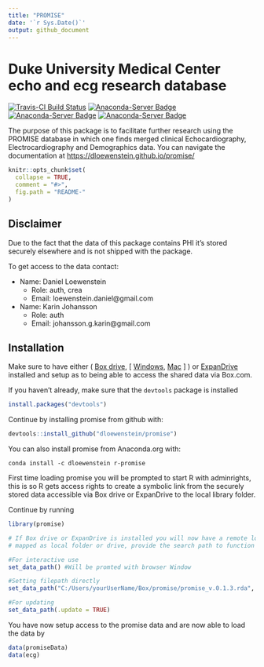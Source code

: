 ```yaml
---
title: "PROMISE"
date: '`r Sys.Date()`'
output: github_document
---
```


# Duke University Medical Center echo and ecg research database
[![Travis-CI Build Status](https://travis-ci.org/dloewenstein/promise.svg?branch=master)](https://travis-ci.org/dloewenstein/promise)
[![Anaconda-Server Badge](https://anaconda.org/dloewenstein/r-promise/badges/version.svg)](https://anaconda.org/dloewenstein/r-promise)
[![Anaconda-Server Badge](https://anaconda.org/dloewenstein/r-promise/badges/latest_release_relative_date.svg)](https://anaconda.org/dloewenstein/r-promise)
[![Anaconda-Server Badge](https://anaconda.org/dloewenstein/r-promise/badges/platforms.svg)](https://anaconda.org/dloewenstein/r-promise)
<!-- README.md is generated from README.Rmd. Please edit that file -->

The purpose of this package is to facilitate further research using the 
PROMISE database in which one finds merged clinical Echocardiography, Electrocardiography and Demographics data. 
You can navigate the documentation at <https://dloewenstein.github.io/promise/>

```r
knitr::opts_chunk$set(
  collapse = TRUE,
  comment = "#>",
  fig.path = "README-"
)
```

## Disclaimer

Due to the fact that the data of this package contains PHI it's stored securely elsewhere
 and is not shipped with the package.

To get access to the data contact:

- Name: Daniel Loewenstein
    - Role: auth, crea
    - Email: loewenstein.daniel@gmail.com
- Name: Karin Johansson
    - Role: auth
    - Email: johansson.g.karin@gmail.com

## Installation

Make sure to have either ( [Box drive](https://www.box.com/en-se/resources/downloads/drive), [ [Windows](https://e3.boxcdn.net/box-installers/desktop/releases/win/Box-x64.msi), [Mac](https://e3.boxcdn.net/box-installers/desktop/releases/mac/Box.pkg) ] ) or [ExpanDrive](https://www.expandrive.com/download-expandrive) installed and setup as to being able to access the shared data via Box.com.

If you haven't already, make sure that the `devtools` package is installed

```r
install.packages("devtools")
```

Continue by installing promise from github with:

```r
devtools::install_github("dloewenstein/promise")
```

You can also install promise from Anaconda.org with:

```shell
conda install -c dloewenstein r-promise
```

First time loading promise you will be prompted to start R with adminrights,
this is so R gets access rights to create a symbolic link from the securely stored data
accessible via Box drive or ExpanDrive to the local library folder.

Continue by running

```r
library(promise)

# If Box drive or ExpanDrive is installed you will now have a remote location
# mapped as local folder or drive, provide the search path to function below e.g

#For interactive use
set_data_path() #Will be promted with browser Window

#Setting filepath directly
set_data_path("C:/Users/yourUserName/Box/promise/promise_v.0.1.3.rda", .interactive = FALSE) # Only need to run once

#For updating
set_data_path(.update = TRUE)
```

You have now setup access to the promise data and are now able to load the data by

```r
data(promiseData)
data(ecg)
```
